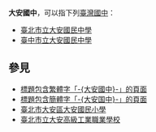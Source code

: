 '''大安國中'''，可以指下列[[臺灣國中教育|臺灣國中]]：
* [[臺北市立大安國民中學|臺北市立大安國民中學]]
* [[臺中市立大安國民中學|臺中市立大安國民中學]]

== 參見 ==
* [[Special:Search/intitle:"大安國中"|標題包含繁體字「-{大安國中}-」的頁面]]
* [[Special:Search/intitle:"大安国中"|標題包含簡體字「-{大安国中}-」的頁面]]
* [[臺北市大安區大安國民小學|臺北市大安區大安國民小學]]
* [[臺北市立大安高級工業職業學校|臺北市立大安高級工業職業學校]]

{{Disambiguation|Cat=四字教育机构消歧义|Da}}